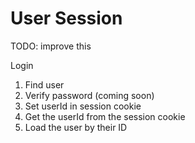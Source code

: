 # User Session

TODO: improve this

Login

1. Find user
2. Verify password (coming soon)
3. Set userId in session cookie
4. Get the userId from the session cookie
5. Load the user by their ID
